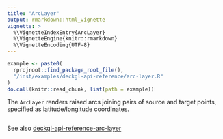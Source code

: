 ```yaml
---
title: "ArcLayer"
output: rmarkdown::html_vignette
vignette: >
  %\VignetteIndexEntry{ArcLayer}
  %\VignetteEngine{knitr::rmarkdown}
  %\VignetteEncoding{UTF-8}
---
```


```r
example <- paste0(
  rprojroot::find_package_root_file(),
  "/inst/examples/deckgl-api-reference/arc-layer.R"
)
do.call(knitr::read_chunk, list(path = example))
```

The `ArcLayer` renders raised arcs joining pairs of source and target points, specified as latitude/longitude coordinates.

```r
```

See also [deckgl-api-reference-arc-layer](https://deck.gl/#/documentation/deckgl-api-reference/layers/arc-layer)
